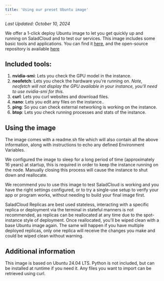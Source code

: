 ```yaml
---
title: 'Using our preset Ubuntu image'
---
```


_Last Updated: October 10, 2024_

We offer a 1-click deploy Ubuntu image to let you get quickly up and running on SaladCloud and to test our services.
This image includes some basic tools and applications. You can find it
[here](https://ghcr.io/saladtechnologies/recipe-base-ubuntu:0.1), and the open-source repository is available
[here](https://github.com/SaladTechnologies/salad-recipes/tree/master/src/base-ubuntu)

## Included tools:

1. **nvidia-smi**: Lets you check the GPU model in the instance.
2. **neofetch**: Lets you check the hardware you're running on. _Note, neofetch will not display the GPU available in
   your instance, you'll need to use nvidia-smi for this._
3. **curl**: Lets you curl websites and download files.
4. **nano**: Lets you edit any files on the instance..
5. **ping**: So you can check external networking is working on the instance.
6. **btop**: Lets you check running processes and stats of the instance.

## Using the image

The image comes with a readme.sh file which will also contain all the above information, along with instructions to echo
any defined Environment Variables.

We configured the image to sleep for a long period of time (approximately 16 years) at startup, this is required in
order to keep the instance running on the node. Manually closing this process will cause the instance to shut down and
reallocate.

We recommend you to use this image to test SaladCloud is working and you have the right settings configured, or to try a
single-use setup to verify your app or program works, without needing to build your final image first.

SaladCloud Replicas are best used stateless, interacting with a specific replica or deployment via the terminal in
stateful manners is not recommended, as replicas can be reallocated at any time due to the spot-instance style of
deployment. Once reallocated, you'll be wiped clean with a base Ubuntu image again. The same will happen if you have
multiple deployed replicas, only one replica will receive the changes you make and could be wiped clean without warning.

## Additional information

This image is based on Ubuntu 24.04 LTS. Python is not included, but can be installed at runtime if you need it. Any
files you want to import can be retrieved using curl.
